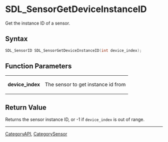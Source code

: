 = SDL_SensorGetDeviceInstanceID =

Get the instance ID of a sensor.

== Syntax ==

<syntaxhighlight lang='c'>
SDL_SensorID SDL_SensorGetDeviceInstanceID(int device_index);
</syntaxhighlight>

== Function Parameters ==

{|
|'''device_index'''
|The sensor to get instance id from
|}

== Return Value ==

Returns the sensor instance ID, or -1 if <code>device_index</code> is out
of range.
----
[[CategoryAPI]], [[CategorySensor]]


